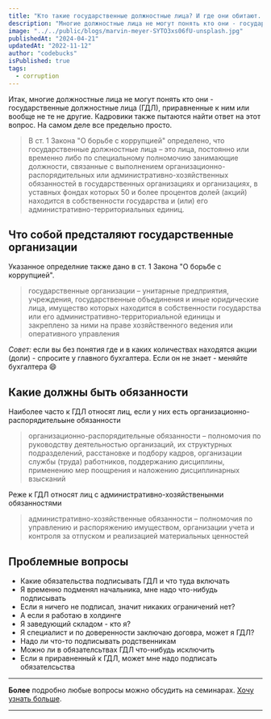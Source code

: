 ```yaml
---
title: "Кто такие государственные должностные лица? И где они обитают..."
description: "Многие должностные лица не могут понять кто они - государственные должностные лица (ГДЛ), приравненные к ним или вообще не те не другие. Кадровики также пытаются найти ответ на этот вопрос. На самом деле все предельно просто."
image: "../../public/blogs/marvin-meyer-SYTO3xs06fU-unsplash.jpg"
publishedAt: "2024-04-21"
updatedAt: "2022-11-12"
author: "codebucks"
isPublished: true
tags:
  - corruption
---
```


Итак, многие должностные лица не могут понять кто они - государственные должностные лица (ГДЛ), приравненные к ним или вообще не те не другие.
Кадровики также пытаются найти ответ на этот вопрос. На самом деле все предельно просто.

> В ст. 1 Закона "О борьбе с коррупцией" определено, что государственные должностные лица – это лица, постоянно или временно либо по специальному полномочию занимающие должности, связанные с выполнением организационно-распорядительных или административно-хозяйственных обязанностей в государственных организациях и организациях, в уставных фондах которых 50 и более процентов долей (акций) находится в собственности государства и (или) его административно-территориальных единиц.

## Что собой предсталяют государственные организации

Указанное определние также дано в ст. 1 Закона "О борьбе с коррупцией".

> государственные организации – унитарные предприятия, учреждения, государственные объединения и иные юридические лица, имущество которых находится в собственности государства или его административно-территориальной единицы и закреплено за ними на праве хозяйственного ведения или оперативного управления

_Совет:_ если вы без понятия где и в каких количествах находятся акции (доли) - спросите у главного бухгалтера.
Если он не знает - меняйте бухгалтера :smile:

## Какие должны быть обязанности

Наиболее часто к ГДЛ относят лиц, если у них есть организационно-распорядительыне обязанности

> организационно-распорядительные обязанности – полномочия по руководству деятельностью организаций, их структурных подразделений, расстановке и подбору кадров, организации службы (труда) работников, поддержанию дисциплины, применению мер поощрения и наложению дисциплинарных взысканий

Реже к ГДЛ относят лиц с административно-хозяйственынми обязанностями

> административно-хозяйственные обязанности – полномочия по управлению и распоряжению имуществом, организации учета и контроля за отпуском и реализацией материальных ценностей

## Проблемные вопросы

- Какие обязательства подписывать ГДЛ и что туда включать
- Я временно подменял начальника, мне надо что-нибудь подписывать
- Если я ничего не подписал, значит никаких ограничений нет?
- А если я работаю в холдинге
- Я заведующий складом - кто я?
- Я специалист и по доверенности заключаю договра, может я ГДЛ?
- Надо ли что-то подписывать родственникам
- Можно ли в обязателсьтвах ГДЛ что-нибудь исключить
- Если я приравненный к ГДЛ, может мне надо подписать обязателсьства

---

**Более** подробно любые вопросы можно обсудить на семинарах. [Хочу узнать больше](../contact).

---
